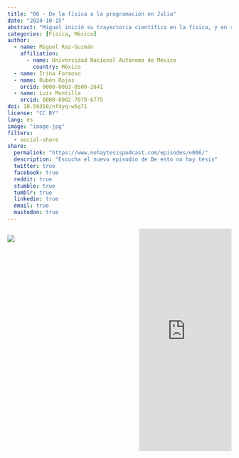 ```yaml
---
title: "06 - De la física a la programación en Julia"
date: "2024-10-15"
abstract: "Miguel inició su trayectoria científica en la física, y en su camino, encontró en la programación una herramienta poderosísima que le ha permitido obtener una amplia visión del quehacer científico, y sobretodo del trabajo en comunidad. Acompáñanos a escuchar su historia."
categories: [Física, México]
author: 
  - name: Miguel Raz-Guzmán
    affiliation:
      - name: Universidad Nacional Autónoma de México
        country: México
  - name: Irina Formoso
  - name: Rubén Rojas
    orcid: 0000-0003-0500-2841
  - name: Luis Montilla
    orcid: 0000-0002-7079-6775
doi: 10.59350/nf4yq-w5q71
license: "CC BY"
lang: es
image: "image.jpg"
filters:
  - social-share
share:
  permalink: "https://www.nohaytesispodcast.com/episodes/e006/"
  description: "Escucha el nuevo episodio de De esto no hay tesis"
  twitter: true
  facebook: true
  reddit: true
  stumble: true
  tumblr: true
  linkedin: true
  email: true
  mastodon: true
---
```


:::::::::::::: {.columns}

::: {.column width="45%"}
![](image.jpg)
:::
::: {.column width="10%"}
:::
::: {.column width="45%"}
<iframe src="https://castbox.fm/app/castbox/player/id4697760/id744820909?v=8.22.11&autoplay=0&hide_list=1" frameborder="0" width="100%" height="500"></iframe>
:::
:::::::::::::: 
